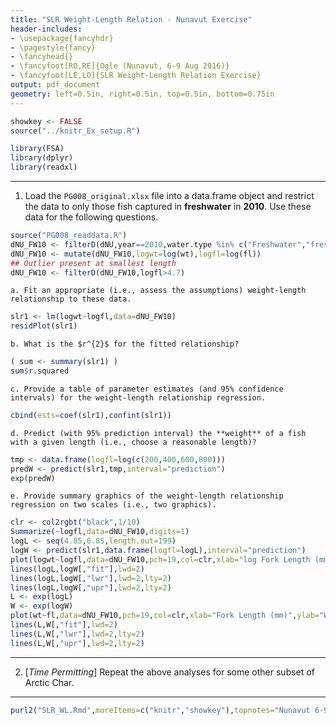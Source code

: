 ```yaml
---
title: "SLR Weight-Length Relation - Nunavut Exercise"
header-includes:
- \usepackage{fancyhdr}
- \pagestyle{fancy}
- \fancyhead{}
- \fancyfoot[RO,RE]{Ogle (Nunavut, 6-9 Aug 2016)}
- \fancyfoot[LE,LO]{SLR Weight-Length Relation Exercise}
output: pdf_document
geometry: left=0.5in, right=0.5in, top=0.5in, bottom=0.75in
---
```


```r
showkey <- FALSE
source("../knitr_Ex_setup.R")
```
```r
library(FSA)
library(dplyr)
library(readxl)
```

----

1. Load the `PG008_original.xlsx` file into a data.frame object and restrict the data to only those fish captured in **freshwater** in **2010**.  Use these data for the following questions.
```r
source("PG008_readdata.R")
dNU_FW10 <- filterD(dNU,year==2010,water.type %in% c("Freshwater","freshwater"))
dNU_FW10 <- mutate(dNU_FW10,logwt=log(wt),logfl=log(fl))
## Outlier present at smallest length
dNU_FW10 <- filterD(dNU_FW10,logfl>4.7)
```

    a. Fit an appropriate (i.e., assess the assumptions) weight-length relationship to these data.
```r
slr1 <- lm(logwt~logfl,data=dNU_FW10)
residPlot(slr1)
```

    b. What is the $r^{2}$ for the fitted relationship?
```r
( sum <- summary(slr1) )
sum$r.squared
```

    c. Provide a table of parameter estimates (and 95% confidence intervals) for the weight-length relationship regression.
```r
cbind(ests=coef(slr1),confint(slr1))
```

    d. Predict (with 95% prediction interval) the **weight** of a fish with a given length (i.e., choose a reasonable length)?
```r
tmp <- data.frame(logfl=log(c(200,400,600,800)))
predW <- predict(slr1,tmp,interval="prediction")
exp(predW)
```

    e. Provide summary graphics of the weight-length relationship regression on two scales (i.e., two graphics).

```r
clr <- col2rgbt("black",1/10)
Summarize(~logfl,data=dNU_FW10,digits=1)
logL <- seq(4.85,6.85,length.out=199)
logW <- predict(slr1,data.frame(logfl=logL),interval="prediction")
plot(logwt~logfl,data=dNU_FW10,pch=19,col=clr,xlab="log Fork Length (mm)",ylab="log Weight (g)")
lines(logL,logW[,"fit"],lwd=2)
lines(logL,logW[,"lwr"],lwd=2,lty=2)
lines(logL,logW[,"upr"],lwd=2,lty=2)
L <- exp(logL)
W <- exp(logW)
plot(wt~fl,data=dNU_FW10,pch=19,col=clr,xlab="Fork Length (mm)",ylab="Weight (g)")
lines(L,W[,"fit"],lwd=2)
lines(L,W[,"lwr"],lwd=2,lty=2)
lines(L,W[,"upr"],lwd=2,lty=2)
```

----

2. [*Time Permitting*] Repeat the above analyses for some other subset of Arctic Char.

----

```r
purl2("SLR_WL.Rmd",moreItems=c("knitr","showkey"),topnotes="Nunavut 6-9-Aug-16")
```
